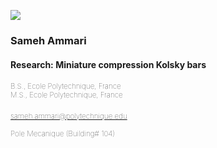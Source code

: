 ::: {.teamstud-card}
  ![](resources/images/headshots/sameh.jpeg)

:::{.team-info}
### Sameh Ammari

#### Research: <span class="smallfont">Miniature compression Kolsky bars</span>

####
<span style="font-size: smaller;font-weight: 100">
  B.S., Ecole Polytechnique, France <br> 
  M.S., Ecole Polytechnique, France
</span><br>

####
<span style="font-size: smaller;font-weight: 100"><i class="fas fa-envelope"></i> 
<a href="mailto:sameh.ammari@polytechnique.edu">sameh.ammari@polytechnique.edu</a>
</span><br>

<i class="fas fa-map-marker-alt"></i><span style="font-size: smaller;font-weight: 100"> 
Pole Mecanique (Building# 104)
</span>

:::
:::